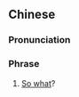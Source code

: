 ==Chinese==
{{zh-forms|type=21}}

===Pronunciation===
{{zh-pron
|m=suǒyǐ ne
|cat=ph
}}

===Phrase===
{{zh-phrase}}

# [[so what|So what]]?